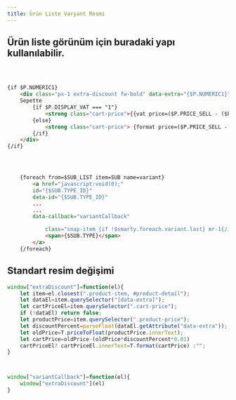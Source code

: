 ```yaml
---
title: Ürün Liste Varyant Resmi
---
```

## Ürün liste görünüm için buradaki yapı kullanılabilir. 
```html title="smarty"



{if $P.NUMERIC1}                                                
    <div class="px-1 extra-discount fw-bold" data-extra="{$P.NUMERIC1}">
    Sepette
        {if $P.DISPLAY_VAT === "1"}
            <strong class="cart-price">{{vat price=($P.PRICE_SELL - ($P.PRICE_SELL * $P.NUMERIC1/100)) vat=$P.VAT}}</strong> {$P.TARGET_CURRENCY}
        {else}
            <strong class="cart-price"> {format price=($P.PRICE_SELL - ($P.PRICE_SELL * $P.NUMERIC1/100))}</strong> {$P.TARGET_CURRENCY} +{#vat#}
        {/if}
    </div>
{/if}




    {foreach from=$SUB_LIST item=SUB name=variant}
        <a href="javascript:void(0);"
        id="{$SUB.TYPE_ID}"
        data-id="{$SUB.TYPE_ID}"
        ...
        ...
        data-callback="variantCallback"

            class="snap-item {if !$smarty.foreach.variant.last} mr-1{/if} border p-1 sub-button-item{if $SUB.TYPE_ID == $SELECTED && $IS_DEFAULT_VARIANT_ACTIVE|default:1 == 1} selected{/if}{if $SUB.IN_STOCK == false && $NEGATIVE_STOCK == 0} passive{/if}">
            <span>{$SUB.TYPE}</span>
        </a>
    {/foreach}
```




## Standart resim değişimi
```javascript title="javascript"
window["extraDiscount"]=function(el){
    let item=el.closest(".product-item, #product-detail");
    let dataEl=item.querySelector("[data-extra]");
    let cartPriceEl=item.querySelector(".cart-price");
    if (!dataEl) return false;
    let productPrice=item.querySelector(".product-price");
    let discountPercent=parseFloat(dataEl.getAttribute("data-extra"));
    let oldPrice=T.priceToFloat(productPrice.innerText);
    let cartPrice=oldPrice-(oldPrice*discountPercent*0.01)
    cartPriceEl? cartPriceEl.innerText=T.format(cartPrice) :"";
}



window["variantCallback"]=function(el){
    window["extraDiscount"](el)
}

``` 

